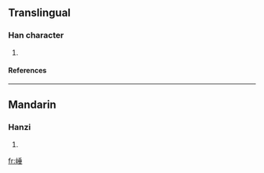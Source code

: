 ==Translingual==
===Han character===
{{Han char|rn=46|rad=山|as=08|sn=11|four=|canj=山竹十一 (UHJM)}}
# {{defn|Han|sort=山08}}
====References====
{{Han ref|kx=0314.150|dkj=08187|dj=0615.070|hdz=10780.100|uh=5D1C|ud=23836}}
----
==Mandarin==
===Hanzi===
{{cmn-hanzi|pin=[[duō]] (duo1)|wg=to<sup>1</sup>}}
# {{defn|Mandarin}}

[[fr:崜]]